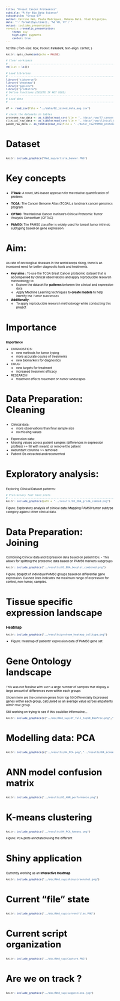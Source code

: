```yaml
---
title: "Breast Cancer Proteomics"
subtitle: "R for Bio Data Science"
subsubtitle: "Group 07"
author: Catrine Høm, Paula Rodríguez, Rebeka Bató, Vlad Grigorjev.
date: "`r format(Sys.time(), '%d %B, %Y')`"
output: ioslides_presentation
revealjs::revealjs_presentation:
    theme: sky
    highlight: pygments
    center: true
---
```

<style>
/* Fonts and Spacing */
article p, article li, article li.build, section p, section li{
  font-family: 'Open Sans','Helvetica', 'Crimson Text', 'Garamond',  'Palatino', sans-serif;
  text-align: justify;
  font-size:20px;
  line-height: 1.5em;
  color: Black;
}
h2 { /* Header 2 */
font-size: 24px;
#color: Black;
}
  
body{ /* Normal */
font-size: 8px;
color: Black;
}
</style>

h2.title {
font-size: 8px;
#color: #a9a9a9;
text-align: center;
}
```r
knitr::opts_chunk$set(echo = FALSE)
```


```r
# Clear workspace
# ------------------------------------------------------------------------------
rm(list = ls())

# Load libraries
# ------------------------------------------------------------------------------
library("tidyverse")
library("pheatmap")
library("ggplot2")
library("gridExtra")
# Define functions (DELETE IF NOT USED)
# ------------------------------------------------------------------------------
# Load data
# ------------------------------------------------------------------------------

df <- read_csv(file = "../data/02_joined_data_aug.csv")

# check the datasets in tables
proteome_raw_data <- as_tibble(read_csv(file = "../data/_raw/77_cancer_proteomes_CPTAC_itraq.csv")) # -> rows x cols - 12,553 x 86
clinical_raw_data <- as_tibble(read_csv(file = "../data/_raw/clinical_data_breast_cancer.csv"))  # -> rows x cols - 105 x 30
pam50_raw_data <- as_tibble(read_csv(file = "../data/_raw/PAM50_proteins.csv"))
```



## Dataset

```r
knitr::include_graphics("Rmd_sup/article_banner.PNG")
```

## Key concepts

- **iTRAQ:** A novel, MS-based approach for the relative quantification of proteins

-  **TCGA:** The Cancer Genome Atlas (TCGA), a landmark cancer genomics program

- **CPTAC:** The National Cancer Institute’s Clinical Proteomic Tumor Analysis Consortium (CPTAC)

- **PAM50:** The PAM50 classifier is widely used for breast tumor intrinsic subtyping based on gene expression

## Aim:

As rate of oncological diseases in the world keeps rising, there is an increased need for better diagnostic tools and treatments.

- **Key aims** : To use the TCGA Breat Cancer proteomic dataset that is accompanied by clinical observations and apply reproducible research methodology to: 
    - <div class="red">Explore the dataset for **patterns** between the _clinical_ and _expression_ data </div>
    - <div class="blue">Apply Machine Learning techniques to **create models** to help identify the _Tumor subclasses_ </div>

- **Additionally**: 
    - To apply reproducible research methodology while conducting this project

## Importance

**Importance**

- DIAGNOSTICS:
    - new methods for tumor typing
    - more accurate course of treatments
    - new biomarkers for diagnostics
    
- DRUG:
    - new targets for treatment
    - increased treatment efficacy 
    
- RESEARCH:
    - treatment effects treatment on tumor landscapes


<!-- ## Data Overview 1/3 -->
<!-- ### Clinical Data -->
<!-- ```{r, warning=FALSE, message=FALSE} -->
<!-- #print("Dimentions:") -->
<!-- dim(clinical_raw_data) -->
<!-- #print("Attributes") -->
<!-- #colnames(clinical_raw_data)[1:10] -->

<!-- clinical_raw_data %>% -->
<!--   keep(is.numeric) %>%  -->
<!--   gather() %>%  -->
<!--   ggplot(aes(value)) + -->
<!--     facet_wrap(~ key, scales = "free") + -->
<!--     geom_histogram() -->
<!-- ``` -->

<!-- ## Data Overview 2/3 -->
<!-- ### Expression Data -->
<!-- ```{r, warning=FALSE, message=FALSE} -->
<!-- #print("Dimentions:") -->
<!-- dim(proteome_raw_data) -->
<!-- #print("Attributes") -->
<!-- #colnames(clinical_raw_data)[1:10] -->

<!-- proteome_raw_data %>% -->
<!--   select(-c(RefSeq_accession_number, gene_symbol, gene_name)) %>% -->
<!--   select(starts_with("B")) %>%  -->
<!--   keep(is.numeric) %>%  -->
<!--   gather() %>%  -->
<!--   ggplot(aes(value)) + -->
<!--     labs(x = "Log2 Expression") + -->
<!--     facet_wrap(~ key, scales = "free") + -->
<!--     geom_histogram() -->
<!-- ``` -->

<!-- ## Data Overview 3/3 -->
<!-- ### PAM50 panel -->


<!-- ```{r} -->
<!-- print("Dimentions:") -->
<!-- dim(pam50_raw_data) -->
<!-- colnames(pam50_raw_data) -->
<!-- ``` -->

## Data Preparation: Cleaning

<div class="red"> - Clinical data:
    - more observations than final sample size
    - no missing values
  </div>
  
<div class="blue"> - Expression data:
  - Missing values across patient samples (differences in expression profiles) >> fill with mean() or remove the patient
  - Redundant columns  >> removed
  - Patient IDs extracted and reconverted
  </div>





## Exploratory analysis:
Exploring Clinical Dataset patterns:

```r

# Preliminary fast hand plots
# ------------------------------------------------------------------------------
knitr::include_graphics(path = "../results/03_EDA_grid4_combo2.png")
```

Figure: Exploratory analysis of clinical data: Mapping PAM50 tumor subtype category against other clinical data.

## Data Preparation: Joining 
Combining Clinical data and Expression data based on patient IDs:
- This allows for splitting the proteomic data based on PAM50 markers subgroups
                  
```r
knitr::include_graphics("../results/03_EDA_boxplot_combined.png")
```

Figure: Boxplot of individual PAM50 groups based on differential gene expression. Dashed lines indicates the maximum range of expression for control, non-tumor, samples.

## Tissue specific expression landscape
### Heatmap
```r
knitr::include_graphics("../results/proteom_heatmap_celltype.png")
```

- Figure: Heatmap of patients' expression data of PAM50 gene set

## Gene Ontology landscape
This was not feasible with such a large number of samples 
that display a large amount of differences even within each groups

Shown here are the common genes from top 50 Differentially Expressed  genes within each group,
calculated as an average value across all patients within that group. 

Still working on trying to see if this could be informative...

```r
knitr::include_graphics(c("../doc/Rmd_sup/df_full_top50_BioProc.png","../doc/Rmd_sup/df_full_top50_CellComponents.png"))

```


## Modelling data: PCA
```r

knitr::include_graphics(c("../results/04_PCA.png","../results/04_scree.png"))


```



## ANN model confusion matrix

```r
knitr::include_graphics("../results/05_ANN_performance.png")
```

## K-means clustering

```r
knitr::include_graphics("../results/04_PCA_kmeans.png")
```
Figure: PCA plots annotated using the different 

<!-- ## Other modelling -->

<!-- - in progress: -->
<!--     - Classification tree (supervised) -->
<!--     - Clustering (knn) -->
<!--     - Linear model ( <dev class= "red"> Only AGE as a continuous variable </dev>) -->
<!--     - Logistic regression (multiclass) -->


## Shiny application

Currently working as an <dev class="red2">**Interactive Heatmap**</dev>

```r
knitr::include_graphics("../doc/Rmd_sup/shinyscreenshot.png")
```

## Current "file" state


```r
knitr::include_graphics("../doc/Rmd_sup/currentfiles.PNG")
```

## Current script organization

```r
knitr::include_graphics("../doc/Rmd_sup/Capture.PNG")
```


## Are we on track ?
```r
knitr::include_graphics("../doc/Rmd_sup/suggestions.jpg")
```



```r

```

